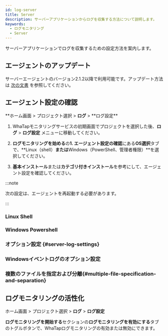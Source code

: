 ```yaml
---
id: log-server
title: Server
description: サーバーアプリケーションからログを収集する方法について説明します。
keywords:
  - ログモニタリング
  - Server
---
```



サーバーアプリケーションでログを収集するための設定方法を案内します。

## エージェントのアップデート

サーバーエージェントのバージョン2.1.2以降で利用可能です。アップデート方法は [次の文書](../server/agent-update) を参照してください。

## エージェント設定の確認

**ホーム画面 > プロジェクト選択 > **ログ** > **ログ設定\*\*

1. WhaTapモニタリングサービスの初期画面でプロジェクトを選択した後、**ログ** > **ログ設定** メニューに移動してください。  

2. **ログモニタリングを始める**の**1. エージェント設定の確認**にある**OS選択**タブで、**Linux（shell）**または**Windows（PowerShell、管理者権限）**を選択してください。

3. **基本インストール**または**カテゴリ付きインストール**を参考にして、エージェント設定を確認してください。

:::note

次の設定は、エージェントを再起動する必要があります。

:::

### Linux Shell

<Logserverlinuxshell />

### Windows Powershell

<Logserverwindowspowershell />

### オプション設定 {#server-log-settings}

<Logserversettings />

### Windowsイベントログのオプション設定

<Logserverwindowsevent />

### 複数のファイルを指定および分離{#multiple-file-specification-and-separation}

<Logservermultifilecategory />

## ログモニタリングの活性化

ホーム画面 > プロジェクト選択 > **ログ** > **ログ設定**

**ログモニタリングを開始する**セクションの**ログモニタリングを有効にする**タブのトグルボタンで、WhaTapログモニタリングの有効または無効にできます。 

<Logjavastart />

<Logactivenote />
